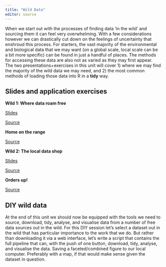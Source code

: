 ```yaml
---
title: "Wild Data"
editor: source
---
```


When we start out with the processes of finding data 'in the wild' and sourcing them it can feel very overwhelming. With a few considerations however we can drastically cut down on the feelings of uncertainty that enshroud this process. For starters, the vast majority of the environmental and biological data that we may want (on a global scale, local scale can be a bit more specific) can be found in just a handful of places. The methods for accessing these data are also not as varied as they may first appear. The two presentations+exercises in this unit will cover 1) where we may find the majority of the wild data we may need, and 2) the most common methods of loading those data into R in a **tidy** way.

## Slides and application exercises

::: slide-deck
**Wild 1: Where data roam free**

::: slides
[Slides](https://face-it-project.github.io/R_workshop/course_material/_slides/wild_1_roaming.html)
:::

::: source
[Source](https://github.com/FACE-IT-project/R_workshop/tree/main/course_material/_slides/wild_1_roaming.qmd)
:::
:::

::: application-exercise
**Home on the range**

::: source
[Source](https://github.com/FACE-IT-project/R_workshop/tree/main/course_material/exercises/wild_1_roaming.R)
:::
:::

::: slide-deck
**Wild 2: The local data shop**

::: slides
[Slides](https://face-it-project.github.io/R_workshop/course_material/_slides/wild_2_local.html)
:::

::: source
[Source](https://github.com/FACE-IT-project/R_workshop/tree/main/course_material/_slides/wild_2_local.qmd)
:::
:::

::: application-exercise
**Orders up!**

::: source
[Source](https://github.com/FACE-IT-project/R_workshop/tree/main/course_material/exercises/wild_2_local.R)
:::
:::

## DIY wild data

At the end of this unit we should now be equipped with the tools we need to source, download, tidy, analyse, and visualise data from a number of free data sources out in the wild. For this DIY session let's select a dataset out in the wild that has particular importance to the work that we do. But rather than downloading it via a web interface, let's write a script that contains the full pipeline that can, with the push of one button, download, tidy, analyse, and visualise the data. Saving a faceted/combined figure to our local computer. Preferably with a map, if that would make sense given the dataset in question.

